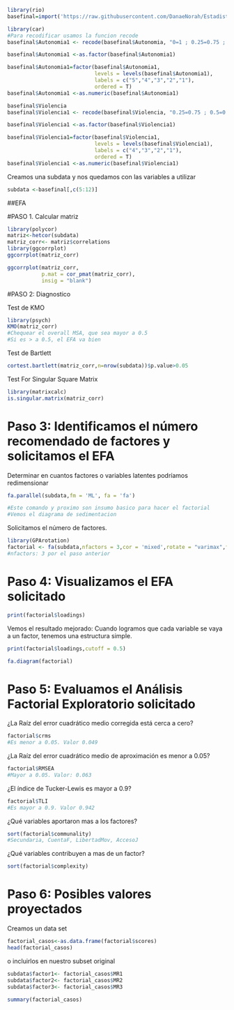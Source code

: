 
```{r}
library(rio)
basefinal=import('https://raw.githubusercontent.com/DanaeNorah/Estadistica-para-el-Analisis-Politico-2-/master/TRABAJO/basefinal.csv')
```

```{r}
library(car)
#Para recodificar usamos la funcion recode
basefinal$Autonomia1 <- recode(basefinal$Autonomia, "0=1 ; 0.25=0.75 ; 0.5=0.5 ; 0.75=0.25 ; 1=0")

basefinal$Autonomia1 <-as.factor(basefinal$Autonomia1)

basefinal$Autonomia1=factor(basefinal$Autonomia1,
                            levels = levels(basefinal$Autonomia1),
                            labels = c("5","4","3","2","1"),
                            ordered = T)
basefinal$Autonomia1 <-as.numeric(basefinal$Autonomia1)
```


```{r}
basefinal$Violencia
basefinal$Violencia1 <- recode(basefinal$Violencia, "0.25=0.75 ; 0.5=0.5 ; 0.75=0.25 ; 1=0")

basefinal$Violencia1 <-as.factor(basefinal$Violencia1)

basefinal$Violencia1=factor(basefinal$Violencia1,
                            levels = levels(basefinal$Violencia1),
                            labels = c("4","3","2","1"),
                            ordered = T)
basefinal$Violencia1 <-as.numeric(basefinal$Violencia1)
```


Creamos una subdata y nos quedamos con las variables a utilizar
```{r}
subdata <-basefinal[,c(5:12)]
```

##EFA

#PASO 1. Calcular matriz
```{r}
library(polycor)
matriz<-hetcor(subdata)
matriz_corr<- matriz$correlations
library(ggcorrplot)
ggcorrplot(matriz_corr)
```

```{r}
ggcorrplot(matriz_corr,
           p.mat = cor_pmat(matriz_corr),
           insig = "blank")
```


#PASO 2: Diagnostico

Test de KMO
```{r}
library(psych)
KMO(matriz_corr)
#Chequear el overall MSA, que sea mayor a 0.5
#Si es > a 0.5, el EFA va bien
```

Test de Bartlett
```{r}
cortest.bartlett(matriz_corr,n=nrow(subdata))$p.value>0.05
```
Test For Singular Square Matrix
```{r}
library(matrixcalc)
is.singular.matrix(matriz_corr)
```
# Paso 3: Identificamos el número recomendado de factores y solicitamos el EFA

Determinar en cuantos factores o variables latentes podríamos redimensionar
```{r}
fa.parallel(subdata,fm = 'ML', fa = 'fa')

#Este comando y proximo son insumo basico para hacer el factorial
#Vemos el diagrama de sedimentacion
```

Solicitamos el número de factores.

```{r}
library(GPArotation)
factorial <- fa(subdata,nfactors = 3,cor = 'mixed',rotate = "varimax",fm="minres")
#nfactors: 3 por el paso anterior
```

# Paso 4: Visualizamos el EFA solicitado

```{r}
print(factorial$loadings)
```

Vemos el resultado mejorado: Cuando logramos que cada variable se vaya a un factor, tenemos una estructura simple.

```{r}
print(factorial$loadings,cutoff = 0.5)
```

```{r}
fa.diagram(factorial)
```

# Paso 5: Evaluamos el Análisis Factorial Exploratorio solicitado

¿La Raíz del error cuadrático medio corregida está cerca a cero?

```{r}
factorial$crms
#Es menor a 0.05. Valor 0.049
```
¿La Raíz del error cuadrático medio de aproximación es menor a 0.05?
```{r}
factorial$RMSEA
#Mayor a 0.05. Valor: 0.063
```


¿El índice de Tucker-Lewis es mayor a 0.9?

```{r}
factorial$TLI
#Es mayor a 0.9. Valor 0.942
```

 ¿Qué variables aportaron mas a los factores?
```{r}
sort(factorial$communality)
#Secundaria, CuentaF, LibertadMov, AccesoJ
```
 
 ¿Qué variables contribuyen a mas de un factor?
 
```{r}
sort(factorial$complexity)
```

# Paso 6: Posibles valores proyectados

Creamos un data set

```{r}
factorial_casos<-as.data.frame(factorial$scores)
head(factorial_casos)
```

o incluirlos en nuestro subset original

```{r}
subdata$factor1<- factorial_casos$MR1
subdata$factor2<- factorial_casos$MR2
subdata$factor3<- factorial_casos$MR3
```

```{r}
summary(factorial_casos)
```


















